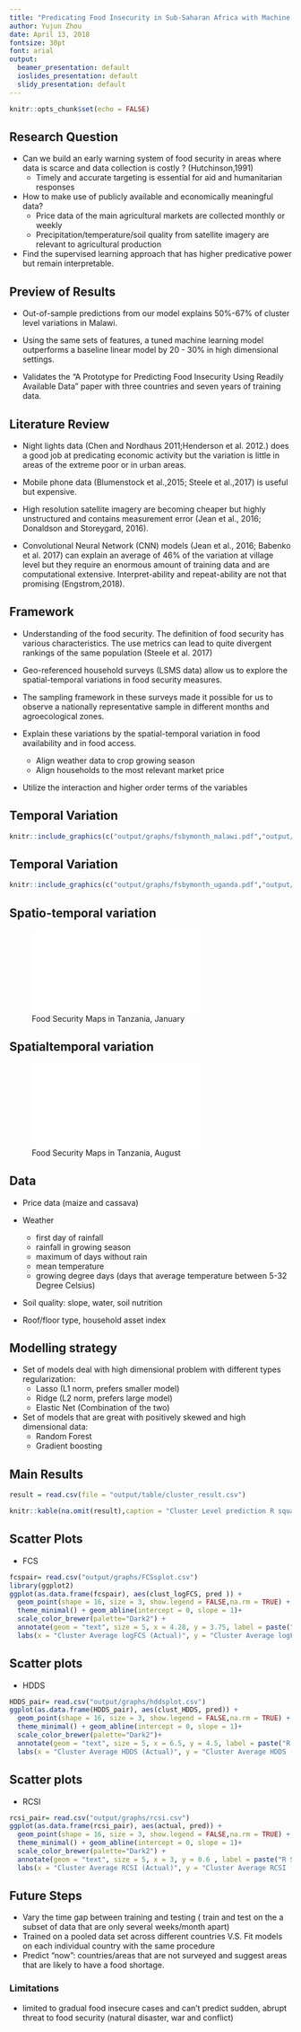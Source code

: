 ```yaml
---
title: "Predicating Food Insecurity in Sub-Saharan Africa with Machine Learning"
author: Yujun Zhou
date: April 13, 2018
fontsize: 30pt
font: arial
output:
  beamer_presentation: default
  ioslides_presentation: default
  slidy_presentation: default
---
```


```r
knitr::opts_chunk$set(echo = FALSE)
```

## Research Question

- Can we build an early warning system of food security in areas where data is scarce and data collection is costly ? (Hutchinson,1991)
    + Timely and accurate targeting is essential for aid and humanitarian responses 
    
- How to make use of publicly available and economically meaningful data? 
    + Price data of the main agricultural markets are collected monthly or weekly 
    + Precipitation/temperature/soil quality from satellite imagery are relevant to agricultural production 
   
 -  Find the supervised learning approach that has higher predicative power but remain interpretable.

## Preview of Results

  - Out-of-sample predictions from our model explains 50%-67% of cluster level variations in Malawi.  
  
  - Using the same sets of features, a tuned machine learning model outperforms a baseline linear model by 20 - 30% in high dimensional settings. 
  
  - Validates the "A Prototype for Predicting Food Insecurity Using Readily Available Data" paper with three countries and seven years of training data.

    
## Literature Review

  - Night lights data (Chen and Nordhaus 2011;Henderson et al. 2012.) does a good job at predicating economic activity but the variation is little in areas of the extreme poor or in urban areas. 
  
  - Mobile phone data (Blumenstock et al.,2015; Steele et al.,2017) is useful but expensive.
  
  - High resolution satellite imagery are becoming cheaper but highly unstructured and contains measurement error (Jean et al., 2016; Donaldson and Storeygard, 2016). 
  
  - Convolutional Neural Network (CNN) models (Jean et al., 2016; Babenko et al. 2017) can explain an average of 46% of the variation at village level but they require an enormous amount of training data and are computational extensive. Interpret-ability and repeat-ability are not that promising (Engstrom,2018).
   
## Framework

- Understanding of the food security. The definition of food security has various characteristics. The use metrics can lead to quite divergent rankings of the same population (Steele et al. 2017)

- Geo-referenced household surveys (LSMS data) allow us to explore the spatial-temporal variations in food security measures.

- The sampling framework in these surveys made it possible for us to observe a nationally representative sample in different months and agroecological zones. 

- Explain these variations by the spatial-temporal variation in food availability and in food access.
    + Align weather data to crop growing season 
    + Align households to the most relevant market price

- Utilize the interaction and higher order terms of the variables



## Temporal Variation

```r
knitr::include_graphics(c("output/graphs/fsbymonth_malawi.pdf","output/graphs/seasonal-calendar-malawi.png"))
```


## Temporal Variation

```r
knitr::include_graphics(c("output/graphs/fsbymonth_uganda.pdf","output/graphs/seasonal-calendar-uganda.png"))
```

## Spatio-temporal variation

![Food Security Maps in Tanzania, January ](output\graphs\fsmaps_jan.pdf)


## Spatialtemporal variation

![Food Security Maps in Tanzania, August ](output\graphs\fsmaps_august.pdf)

## Data
 
 - Price data (maize and cassava)
 
 - Weather 
     + first day of rainfall
     + rainfall in growing season
     + maximum of days without rain 
     + mean temperature
     + growing degree days (days that average temperature between 5-32 Degree Celsius)
   
 - Soil quality: slope, water, soil nutrition 
 
 - Roof/floor type, household asset index
 
 
## Modelling strategy
 
 -  Set of models deal with high dimensional problem with different types regularization:
    + Lasso (L1 norm, prefers smaller model)
    + Ridge (L2 norm, prefers large model)
    + Elastic Net (Combination of the two)
 
 - Set of models that are great with positively skewed and high dimensional data: 
    + Random Forest 
    + Gradient boosting 

## Main Results
```r
result = read.csv(file = "output/table/cluster_result.csv")
```

```r
knitr::kable(na.omit(result),caption = "Cluster Level prediction R squares")
```



## Scatter Plots 
 - FCS
 
```r
fcspair= read.csv("output/graphs/FCSsplot.csv")
library(ggplot2)
ggplot(as.data.frame(fcspair), aes(clust_logFCS, pred )) +
  geom_point(shape = 16, size = 3, show.legend = FALSE,na.rm = TRUE) +
  theme_minimal() + geom_abline(intercept = 0, slope = 1)+
  scale_color_brewer(palette="Dark2") +
  annotate(geom = "text", size = 5, x = 4.28, y = 3.75, label = paste("R Squares = ",0.577,sep = " ")) +
  labs(x = "Cluster Average logFCS (Actual)", y = "Cluster Average logFCS (Predicted)")


```



## Scatter plots
 - HDDS

```r
HDDS_pair= read.csv("output/graphs/hddsplot.csv")
ggplot(as.data.frame(HDDS_pair), aes(clust_HDDS, pred)) +
  geom_point(shape = 16, size = 3, show.legend = FALSE,na.rm = TRUE) +
  theme_minimal() + geom_abline(intercept = 0, slope = 1)+
  scale_color_brewer(palette="Dark2")+
  annotate(geom = "text", size = 5, x = 6.5, y = 4.5, label = paste("R Squares = ",0.686,sep = " "))+
  labs(x = "Cluster Average HDDS (Actual)", y = "Cluster Average HDDS (Predicted)")
```


## Scatter plots
 - RCSI

```r
rcsi_pair= read.csv("output/graphs/rcsi.csv")
ggplot(as.data.frame(rcsi_pair), aes(actual, pred)) +
  geom_point(shape = 16, size = 3, show.legend = FALSE,na.rm = TRUE) +
  theme_minimal() + geom_abline(intercept = 0, slope = 1)+
  scale_color_brewer(palette="Dark2") +
  annotate(geom = "text", size = 5, x = 3, y = 0.6 , label = paste("R Squares = ",0.123,sep = " ")) +
  labs(x = "Cluster Average RCSI (Actual)", y = "Cluster Average RCSI (Predicted)")
```

## Future Steps 
 - Vary the time gap between training and testing ( train and test on the a subset of data that are only several weeks/month apart)
 - Trained on a pooled data set across different countries V.S. Fit models on each individual country with the same procedure
 - Predict "now": countries/areas that are not surveyed and suggest areas that are likely to have a food shortage. 
 
### Limitations 
 - limited to gradual food insecure cases and can't predict sudden, abrupt threat to food security (natural disaster, war and conflict) 
 
 
